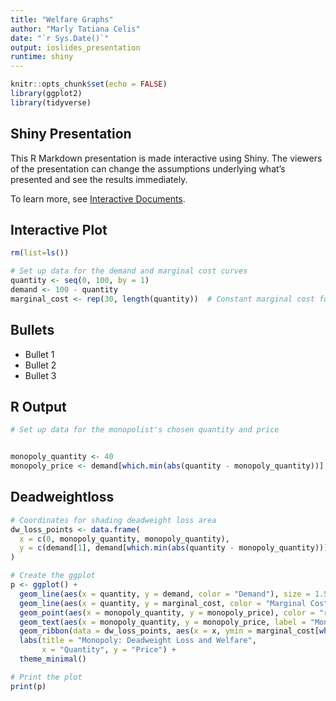 ```yaml
---
title: "Welfare Graphs"
author: "Marly Tatiana Celis"
date: "`r Sys.Date()`"
output: ioslides_presentation
runtime: shiny
---
```


```r
knitr::opts_chunk$set(echo = FALSE)
library(ggplot2)
library(tidyverse)
```

## Shiny Presentation

This R Markdown presentation is made interactive using Shiny. The viewers of the presentation can change the assumptions underlying what's presented and see the results immediately. 

To learn more, see [Interactive Documents](http://rmarkdown.rstudio.com/authoring_shiny.html).

## Interactive Plot

```r
rm(list=ls())

# Set up data for the demand and marginal cost curves
quantity <- seq(0, 100, by = 1)
demand <- 100 - quantity
marginal_cost <- rep(30, length(quantity))  # Constant marginal cost for simplicity

```

## Bullets

- Bullet 1
- Bullet 2
- Bullet 3

## R Output

```r
# Set up data for the monopolist's chosen quantity and price


monopoly_quantity <- 40
monopoly_price <- demand[which.min(abs(quantity - monopoly_quantity))]

```

## Deadweightloss
```r
# Coordinates for shading deadweight loss area
dw_loss_points <- data.frame(
  x = c(0, monopoly_quantity, monopoly_quantity),
  y = c(demand[1], demand[which.min(abs(quantity - monopoly_quantity))], marginal_cost[which.min(abs(quantity - monopoly_quantity))])
)
```

```r
# Create the ggplot
p <- ggplot() +
  geom_line(aes(x = quantity, y = demand, color = "Demand"), size = 1.5) +
  geom_line(aes(x = quantity, y = marginal_cost, color = "Marginal Cost"), size = 1.5) +
  geom_point(aes(x = monopoly_quantity, y = monopoly_price), color = "red", size = 3) +
  geom_text(aes(x = monopoly_quantity, y = monopoly_price, label = "Monopoly"), vjust = -0.5, hjust = -0.5, color = "red") +
  geom_ribbon(data = dw_loss_points, aes(x = x, ymin = marginal_cost[which.min(abs(quantity - monopoly_quantity))], ymax = demand[which.min(abs(quantity - monopoly_quantity))]), fill = "gray", alpha = 0.3) +
  labs(title = "Monopoly: Deadweight Loss and Welfare",
       x = "Quantity", y = "Price") +
  theme_minimal()
```

```r
# Print the plot
print(p)
```

